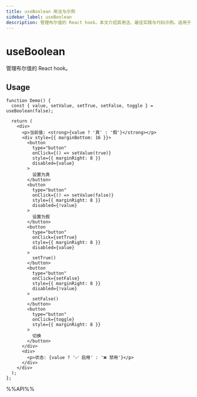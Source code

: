 ```yaml
---
title: useBoolean 用法与示例
sidebar_label: useBoolean
description: 管理布尔值的 React hook。本文介绍其用法、最佳实践与代码示例。适用于 React 开发中需要管理布尔状态的场景。
---
```

# useBoolean

管理布尔值的 React hook。

## Usage

```tsx live
function Demo() {
  const { value, setValue, setTrue, setFalse, toggle } = useBoolean(false);

  return (
    <div>
      <p>当前值: <strong>{value ? '真' : '假'}</strong></p>
      <div style={{ marginBottom: 16 }}>
        <button
          type="button"
          onClick={() => setValue(true)}
          style={{ marginRight: 8 }}
          disabled={value}
        >
          设置为真
        </button>
        <button
          type="button"
          onClick={() => setValue(false)}
          style={{ marginRight: 8 }}
          disabled={!value}
        >
          设置为假
        </button>
        <button
          type="button"
          onClick={setTrue}
          style={{ marginRight: 8 }}
          disabled={value}
        >
          setTrue()
        </button>
        <button
          type="button"
          onClick={setFalse}
          style={{ marginRight: 8 }}
          disabled={!value}
        >
          setFalse()
        </button>
        <button
          type="button"
          onClick={toggle}
          style={{ marginRight: 8 }}
        >
          切换
        </button>
      </div>
      <div>
        <p>状态: {value ? '✅ 启用' : '❌ 禁用'}</p>
      </div>
    </div>
  );
};
```

%%API%%
